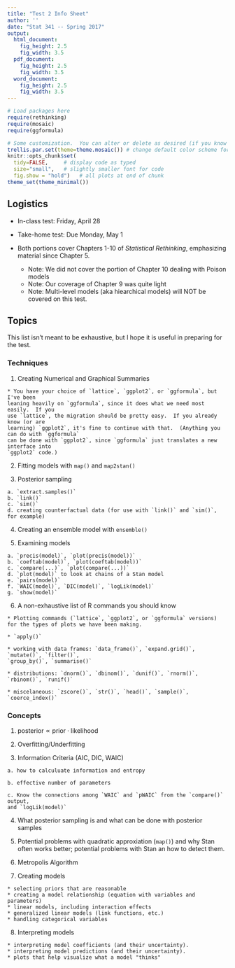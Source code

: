 ```yaml
---
title: "Test 2 Info Sheet"
author: ''
date: "Stat 341 -- Spring 2017"
output:
  html_document:
    fig_height: 2.5
    fig_width: 3.5
  pdf_document:
    fig_height: 2.5
    fig_width: 3.5
  word_document:
    fig_height: 2.5
    fig_width: 3.5
---
```


```r
# Load packages here 
require(rethinking)
require(mosaic)   
require(ggformula)

# Some customization.  You can alter or delete as desired (if you know what you are doing).
trellis.par.set(theme=theme.mosaic()) # change default color scheme for lattice
knitr::opts_chunk$set(
  tidy=FALSE,     # display code as typed
  size="small",   # slightly smaller font for code
  fig.show = "hold")   # all plots at end of chunk
theme_set(theme_minimal())
```

## Logistics

  * In-class test: Friday, April 28
  * Take-home test: Due Monday, May 1 
  * Both portions cover Chapters 1-10 of *Statistical Rethinking*, emphasizing material
  since Chapter 5. 
  
    * Note: We did not cover the portion of Chapter 10 dealing with Poison models 
    * Note: Our coverage of Chapter 9 was quite light
    * Note: Multi-level models (aka hiearchical models) will NOT be covered on this test.
  
## Topics 

This list isn't meant to be exhaustive, but I hope it is useful in preparing for the test.

### Techniques

  1. Creating Numerical and Graphical Summaries
  
    * You have your choice of `lattice`, `ggplot2`, or `ggformula`, but I've been
    leaning heavily on `ggformula`, since it does what we need most easily.  If you 
    use `lattice`, the migration should be pretty easy.  If you already know (or are 
    learning) `ggplot2`, it's fine to continue with that.  (Anything you can do with `ggformula`
    can be done with `ggplot2`, since `ggformula` just translates a new interface into
    `ggplot2` code.)
  
  2. Fitting models with `map()` and `map2stan()`
  
  3. Posterior sampling
  
    a. `extract.samples()`
    b. `link()`
    c. `sim()`
    d. creating counterfactual data (for use with `link()` and `sim()`, for example)
    
  4. Creating an ensemble model with `ensemble()`
    
  5. Examining models
  
    a. `precis(model)`, `plot(precis(model))`
    b. `coeftab(model)`, `plot(coeftab(model))`
    c. `compare(...)`, `plot(compare(...))`
    d. `plot(model)` to look at chains of a Stan model
    e. `pairs(model)`
    f. `WAIC(model)`, `DIC(model)`, `logLik(model)`
    g. `show(model)`
    
  6. A non-exhaustive list of R commands you should know
  
    * Plotting commands (`lattice`, `ggplot2`, or `ggformula` versions) 
    for the types of plots we have been making.
    
    * `apply()`
    
    * working with data frames: `data_frame()`, `expand.grid()`, `mutate()`, `filter()`,
    `group_by()`, `summarise()`
    
    * distributions: `dnorm()`, `dbinom()`, `dunif()`, `rnorm()`, `rbinom()`, `runif()`
    
    * miscelaneous: `zscore()`, `str()`, `head()`, `sample()`, `coerce_index()`
    
### Concepts

  1. $\mathrm{posterior} \propto \mathrm{prior} \cdot \mathrm{likelihood}$
  
  2. Overfitting/Underfitting
  
  3. Information Criteria (AIC, DIC, WAIC) 
  
    a. how to calculuate information and entropy
    
    b. effective number of parameters
  
    c. Know the connections among `WAIC` and `pWAIC` from the `compare()` output, 
    and `logLik(model)`
  
  4. What posterior sampling is and what can be done with
  posterior samples
  
  5. Potential problems with quadratic approxiation (`map()`) and why 
  Stan often works better; potential problems with Stan an how to detect them.
  
  6. Metropolis Algorithm
  
  7. Creating models
  
    * selecting priors that are reasonable
    * creating a model relationship (equation with variables and parameters)
    * linear models, including interaction effects
    * generalized linear models (link functions, etc.)
    * handling categorical variables
    
  8. Interpreting models
  
    * interpreting model coefficients (and their uncertainty).
    * interpreting model predictions (and their uncertainty).
    * plots that help visualize what a model "thinks"
